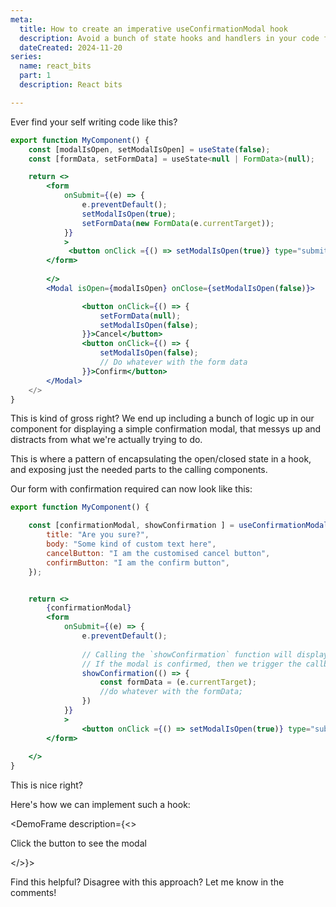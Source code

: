 ```yaml
---
meta:
  title: How to create an imperative useConfirmationModal hook
  description: Avoid a bunch of state hooks and handlers in your code for things like confirmation modals by encapsulating that kind of logic away in a hook.
  dateCreated: 2024-11-20
series: 
  name: react_bits
  part: 1
  description: React bits

---
```




Ever find your self writing code like this? 

```jsx
export function MyComponent() {
    const [modalIsOpen, setModalIsOpen] = useState(false); 
    const [formData, setFormData] = useState<null | FormData>(null);

    return <>
        <form 
            onSubmit={(e) => {
                e.preventDefault(); 
                setModalIsOpen(true); 
                setFormData(new FormData(e.currentTarget));
            }}
            >
             <button onClick ={() => setModalIsOpen(true)} type="submit">Submit</form> 
        </form>
        
        </>
        <Modal isOpen={modalIsOpen} onClose={setModalIsOpen(false)}>

                <button onClick={() => {
                    setFormData(null); 
                    setModalIsOpen(false);
                }}>Cancel</button>
                <button onClick={() => {
                    setModalIsOpen(false);
                    // Do whatever with the form data
                }}>Confirm</button>
        </Modal>
    </>
}
```

This is kind of gross right? We end up including a bunch of logic up in our component for displaying a simple confirmation modal, that messys up and distracts from what we're actually trying to do. 

This is where a pattern of encapsulating the open/closed state in a hook, and exposing just the needed parts to the calling components. 

Our form with confirmation required can now look like this: 

```jsx
export function MyComponent() {

    const [confirmationModal, showConfirmation ] = useConfirmationModal({
        title: "Are you sure?", 
        body: "Some kind of custom text here", 
        cancelButton: "I am the customised cancel button", 
        confirmButton: "I am the confirm button",
    });


    return <>
        {confirmationModal}
        <form 
            onSubmit={(e) => {
                e.preventDefault(); 
                
                // Calling the `showConfirmation` function will display the modal. 
                // If the modal is confirmed, then we trigger the callback passed in.
                showConfirmation(() => {
                    const formData = (e.currentTarget); 
                    //do whatever with the formData; 
                })
            }}
            >
                <button onClick ={() => setModalIsOpen(true)} type="submit">Submit</form> 
        </form>
        
    </>
}
```

This is nice right? 

Here's how we can implement such a hook: 

<GithubPermalinkRsc permalink="https://github.com/dwjohnston/blacksheepcode/blob/e3463b13e90b36cde5e03e059419b1bcb7442338/src/demos/imperative_confirmation_modal/hooks/useConfirmationModal.tsx#L1-L65"/>

<DemoFrame description={<>
    <p>Click the button to see the modal</p>
</>}>
      <MyForm/>
</DemoFrame>

Find this helpful? Disagree with this approach? Let me know in the comments!
